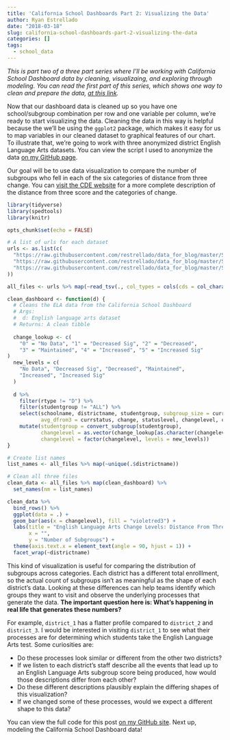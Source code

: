 ```yaml
---
title: 'California School Dashboards Part 2: Visualizing the Data'
author: Ryan Estrellado
date: "2018-03-18"
slug: california-school-dashboards-part-2-visualizing-the-data
categories: []
tags:
  - school_data
---
```


*This is part two of a three part series where I'll be working with California School Dashboard data by cleaning, visualizaing, and exploring through modeling. You can read the first part of this series, which shows one way to clean and prepare the data, [at this link](https://ryanestrellado.netlify.com/post/analyzing-california-school-dashboards-part-1-cleaning/).* 

Now that our dashboard data is cleaned up so you have one school/subgroup combination per row and one variable per column, we're ready to start visualizing the data. Cleaning the data in this way is helpful because the we'll be using the `ggplot2` package, which makes it easy for us to map variables in our cleaned dataset to graphical features of our chart. To illustrate that, we're going to work with three anonymized district English Language Arts datasets. You can view the script I used to anonymize the data [on my GitHub page](https://github.com/restrellado/ca_dashboards_anon). 

Our goal will be to use data visualization to compare the number of subgroups who fell in each of the six categories of distance from three change. You can [visit the CDE website](https://www.cde.ca.gov/ta/ac/cm/acadindcal.asp) for a more complete description of the distance from three score and the categories of change.

```r
library(tidyverse) 
library(spedtools) 
library(knitr)
```

```r
opts_chunk$set(echo = FALSE)
```

```r
# A list of urls for each dataset
urls <- as.list(c(
  "https://raw.githubusercontent.com/restrellado/data_for_blog/master/SomeDistrictela_1.txt", 
  "https://raw.githubusercontent.com/restrellado/data_for_blog/master/SomeDistrictela_2.txt", 
  "https://raw.githubusercontent.com/restrellado/data_for_blog/master/SomeDistrictela_3.txt"
))
``` 

```r
all_files <- urls %>% map(~read_tsv(., col_types = cols(cds = col_character())))
```

```r
clean_dashboard <- function(d) {
  # Cleans the ELA data from the California School Dashboard
  # Args: 
  #  d: English language arts dataset 
  # Returns: A clean tibble
  
  change_lookup <- c(
    "0" = "No Data", "1" = "Decreased Sig", "2" = "Decreased", 
    "3" = "Maintained", "4" = "Increased", "5" = "Increased Sig"
)
  new_levels = c(
    "No Data", "Decreased Sig", "Decreased", "Maintained", 
    "Increased", "Increased Sig"
  )
  
  d %>% 
    filter(rtype != "D") %>% 
    filter(studentgroup != "ALL") %>%
    select(schoolname, districtname, studentgroup, subgroup_size = currdenom, 
           avg_dfrom3 = currstatus, change, statuslevel, changelevel, color) %>%
    mutate(studentgroup = convert_subgroup(studentgroup), 
           changelevel = as.vector(change_lookup[as.character(changelevel)]), 
           changelevel = factor(changelevel, levels = new_levels)) 
} 
```

```r
# Create list names
list_names <- all_files %>% map(~unique(.$districtname))

# Clean all three files
clean_data <- all_files %>% map(clean_dashboard) %>% 
  set_names(nm = list_names)
```

```r
clean_data %>% 
  bind_rows() %>% 
  ggplot(data = .) + 
  geom_bar(aes(x = changelevel), fill = "violetred3") + 
  labs(title = "English Language Arts Change Levels: Distance From Three", 
       x = "", 
       y = "Number of Subgroups") + 
  theme(axis.text.x = element_text(angle = 90, hjust = 1)) +
  facet_wrap(~districtname)
```

This kind of visualization is useful for comparing the distribution of subgroups across categories. Each district has a different total enrolllment, so the actual count of subgroups isn't as meaningful as the shape of each district's data. Looking at these differences can help teams identify which groups they want to visit and observe the underlying processes that generate the data. **The important question here is: What's happening in real life that generates these numbers?**

For example, `district_1` has a flatter profile compared to `district_2` and `district_3`. I would be interested in visiting `district_1` to see what their processes are for determining which students take the English Language Arts test. Some curiosities are:  

- Do these processes look similar or different from the other two districts? 
- If we listen to each district's staff describe all the events that lead up to an English Language Arts subgroup score being produced, how would those descriptions differ from each other? 
- Do these different descriptions plausibly explain the differing shapes of this visualization? 
- If we changed some of these processes, would we expect a different shape to this data? 

You can view the full code for this post [on my GitHub site](https://github.com/restrellado/blogdown_blog). Next up, modeling the California School Dashboard data!